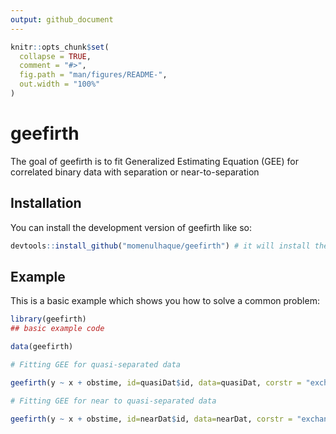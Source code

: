 ```yaml
---
output: github_document
---
```


<!-- README.md is generated from README.Rmd. Please edit that file -->

```r
knitr::opts_chunk$set(
  collapse = TRUE,
  comment = "#>",
  fig.path = "man/figures/README-",
  out.width = "100%"
)
```

# geefirth

<!-- badges: start -->
<!-- badges: end -->

The goal of geefirth is to fit Generalized Estimating Equation (GEE) for  correlated binary data with separation or near-to-separation

## Installation

You can install the development version of geefirth like so:

``` r
devtools::install_github("momenulhaque/geefirth") # it will install the package

```

## Example

This is a basic example which shows you how to solve a common problem:

```r
library(geefirth)
## basic example code

data(geefirth)

# Fitting GEE for quasi-separated data

geefirth(y ~ x + obstime, id=quasiDat$id, data=quasiDat, corstr = "exchangeable")

# Fitting GEE for near to quasi-separated data

geefirth(y ~ x + obstime, id=nearDat$id, data=nearDat, corstr = "exchangeable")


```

